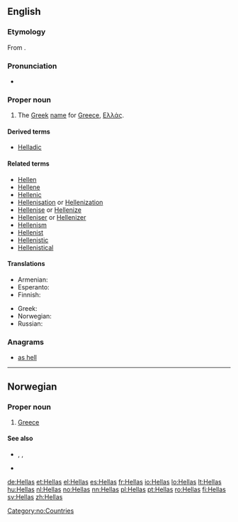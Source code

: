==English==

===Etymology===
From {{etyl|grc|en}} {{term|lang=grc|Ἑλλάς|tr=Hellas||Greece}}.

===Pronunciation===
* {{rhymes|ɛləs}}

===Proper noun===
{{en-proper noun}}

# The [[Greek]] [[name]] for [[Greece]], [[Ελλάς]].

====Derived terms====
* [[Helladic]]

====Related terms====
* [[Hellen]]
* [[Hellene]]
* [[Hellenic]]
* [[Hellenisation]] or [[Hellenization]]
* [[Hellenise]] or [[Hellenize]]
* [[Helleniser]] or [[Hellenizer]]
* [[Hellenism]]
* [[Hellenist]]
* [[Hellenistic]]
* [[Hellenistical]]

====Translations====
{{trans-top|Greek name for Greece}}
* Armenian: {{t|hy|Հելլադա|sc=Armn}}
* Esperanto: {{t|eo|Helaso}}
* Finnish: {{t+|fi|Hellas}}
{{trans-mid}}
* Greek: {{t+|el|Ελλάς|tr=Hellas|sc=Grek}}
* Norwegian: {{t+|no|Hellas}}
* Russian: {{t|ru|Элла́да|sc=Cyrl}}
{{trans-bottom}}

===Anagrams===
* [[as hell#English|as hell]]

----

==Norwegian==

===Proper noun===
{{no-proper noun}}

# [[Greece]]

====See also====
* {{l|no|greker}}, {{l|no|gresk}}, {{l|no|hellensk}}
* {{l|no|Greeklish}}

[[Category:no:Countries]]

[[de:Hellas]]
[[et:Hellas]]
[[el:Hellas]]
[[es:Hellas]]
[[fr:Hellas]]
[[io:Hellas]]
[[lo:Hellas]]
[[lt:Hellas]]
[[hu:Hellas]]
[[nl:Hellas]]
[[no:Hellas]]
[[nn:Hellas]]
[[pl:Hellas]]
[[pt:Hellas]]
[[ro:Hellas]]
[[fi:Hellas]]
[[sv:Hellas]]
[[zh:Hellas]]